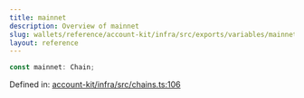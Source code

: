 ```yaml
---
title: mainnet
description: Overview of mainnet
slug: wallets/reference/account-kit/infra/src/exports/variables/mainnet
layout: reference
---
```


```ts
const mainnet: Chain;
```

Defined in: [account-kit/infra/src/chains.ts:106](https://github.com/alchemyplatform/aa-sdk/blob/e3c1a23e6e03f44bf2db3afddb97a91b175cba58/account-kit/infra/src/chains.ts#L106)
